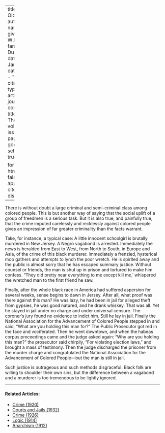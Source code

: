 
---
title: 'The Old Story'
author:
  - name:
      given: W.E.B.
      family: Du Bois
date: Jan. 1911
categories: 
  - ""
citation: 
  type: article-journal
  container-title: The Crisis
  volume: 1
  issue: 3
  page: 20
google-scholar: true

format:
  html:
    toc: false
    appendix-cite-as: display
---




There is without doubt a large criminal and semi-criminal class among colored people. This is but another way of saying that the social uplift of a group of freedmen is a serious task. But it is also true, and painfully true, that the crime imputed carelessly and recklessly against colored people gives an impression of far greater criminality than the facts warrant.

Take, for instance, a typical case: A little innocent schoolgirl is brutally murdered in New Jersey. A Negro vagabond is arrested. Immediately the news is heralded from East to West, from North to South, in Europe and Asia, of the crime of this black murderer. Immediately a frenzied, hysterical mob gathers and attempts to lynch the poor wretch. He is spirited away and the public is almost sorry that he has escaped summary justice. Without counsel or friends, the man is shut up in prison and tortured to make him confess. "They did pretty near everything to me except kill me,' whispered the wretched man to the first friend he saw.

Finally, after the whole black race in America had suffered aspersion for several weeks, sense begins to dawn in Jersey. After all, what proof was there against this man? He was lazy, he had been in jail for alleged theft from gypsies, he was good natured, and he drank whiskey. That was all. Yet he stayed in jail under no charge and under universal censure. The coroner's jury found no evidence to indict him. Still he lay in jail. Finally the National Association for the Advancement of Colored People stepped in and said, "What are you holding this man for?" The Public Prosecutor got red in the face and vociferated. Then he went downtown, and when the habeas corpus proceedings came and the judge asked again: "Why are you holding this man?" the prosecutor said chirpily, "For violating election laws," and brought a mass of testimony. Then the judge discharged the prisoner from the murder charge and congratulated the National Association for the Advancement of Colored People---but the man is still in jail.

Such justice is outrageous and such methods disgraceful. Black folk are willing to shoulder their own sins, but the difference between a vagabond and a murderer is too tremendous to be lightly ignored.

<!-- Similar articles start here -->

<hr>
#### Related Articles:

* [Crime (1920)](/Volumes/19/04/crime.html)
* [Courts and Jails (1932)](/Volumes/39/04/courts_and_jails.html)
* [Crime (1926)](/Volumes/32/01/crime.html)
* [Logic (1914)](/Volumes/09/03/logic.html)
* [Anarchism (1912)](/Volumes/04/04/anarchism.html)

<!-- Similar articles end here -->